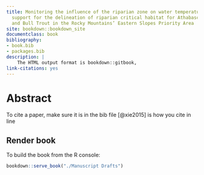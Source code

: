 ```yaml
--- 
title: Monitoring the influence of the riparian zone on water temperature to provide
  support for the delineation of riparian critical habitat for Athabasca Rainbow Trout
  and Bull Trout in the Rocky Mountains’ Eastern Slopes Priority Area
site: bookdown::bookdown_site
documentclass: book
bibliography:
- book.bib
- packages.bib
description: |
    The HTML output format is bookdown::gitbook,
link-citations: yes
---
```


# Abstract {-}


To cite a paper, make sure it is in the bib file [@xie2015] is how you cite in line


## Render book
To build the book from the R console:

```r
bookdown::serve_book("./Manuscript Drafts")
```


